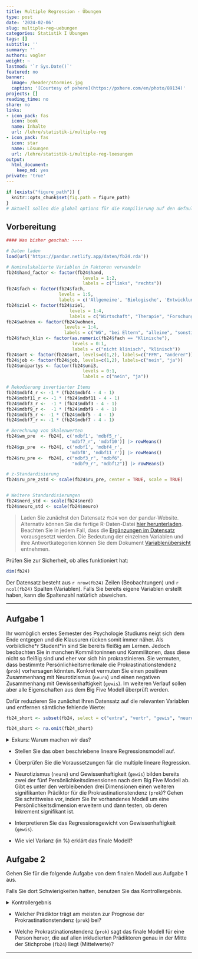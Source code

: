```yaml
---
title: Multiple Regression - Übungen
type: post
date: '2024-02-06'
slug: multiple-reg-uebungen
categories: Statistik I Übungen
tags: []
subtitle: ''
summary: ''
authors: vogler
weight: ~
lastmod: '`r Sys.Date()`'
featured: no
banner:
  image: /header/stormies.jpg
  caption: '[Courtesy of pxhere](https://pxhere.com/en/photo/89134)'
projects: []
reading_time: no
share: no
links:
- icon_pack: fas
  icon: book
  name: Inhalte
  url: /lehre/statistik-i/multiple-reg
- icon_pack: fas
  icon: star
  name: Lösungen
  url: /lehre/statistik-i/multiple-reg-loesungen
output:
  html_document:
    keep_md: yes
private: 'true'
---
```


```r
if (exists("figure_path")) {
  knitr::opts_chunk$set(fig.path = figure_path)
}
# Aktuell sollen die global options für die Kompilierung auf den default Einstellungen gelassen werden
```

## Vorbereitung

```r
#### Was bisher geschah: ----

# Daten laden
load(url('https://pandar.netlify.app/daten/fb24.rda'))

# Nominalskalierte Variablen in Faktoren verwandeln
fb24$hand_factor <- factor(fb24$hand,
                             levels = 1:2,
                             labels = c("links", "rechts"))
fb24$fach <- factor(fb24$fach,
                    levels = 1:5,
                    labels = c('Allgemeine', 'Biologische', 'Entwicklung', 'Klinische', 'Diag./Meth.'))
fb24$ziel <- factor(fb24$ziel,
                        levels = 1:4,
                        labels = c("Wirtschaft", "Therapie", "Forschung", "Andere"))
fb24$wohnen <- factor(fb24$wohnen, 
                      levels = 1:4, 
                      labels = c("WG", "bei Eltern", "alleine", "sonstiges"))
fb24$fach_klin <- factor(as.numeric(fb24$fach == "Klinische"),
                         levels = 0:1,
                         labels = c("nicht klinisch", "klinisch"))
fb24$ort <- factor(fb24$ort, levels=c(1,2), labels=c("FFM", "anderer"))
fb24$job <- factor(fb24$job, levels=c(1,2), labels=c("nein", "ja"))
fb24$unipartys <- factor(fb24$uni3,
                             levels = 0:1,
                             labels = c("nein", "ja"))

# Rekodierung invertierter Items
fb24$mdbf4_r <- -1 * (fb24$mdbf4 - 4 - 1)
fb24$mdbf11_r <- -1 * (fb24$mdbf11 - 4 - 1)
fb24$mdbf3_r <-  -1 * (fb24$mdbf3 - 4 - 1)
fb24$mdbf9_r <-  -1 * (fb24$mdbf9 - 4 - 1)
fb24$mdbf5_r <- -1 * (fb24$mdbf5 - 4 - 1)
fb24$mdbf7_r <- -1 * (fb24$mdbf7 - 4 - 1)

# Berechnung von Skalenwerten
fb24$wm_pre  <- fb24[, c('mdbf1', 'mdbf5_r', 
                        'mdbf7_r', 'mdbf10')] |> rowMeans()
fb24$gs_pre  <- fb24[, c('mdbf1', 'mdbf4_r', 
                        'mdbf8', 'mdbf11_r')] |> rowMeans()
fb24$ru_pre <-  fb24[, c("mdbf3_r", "mdbf6", 
                         "mdbf9_r", "mdbf12")] |> rowMeans()

# z-Standardisierung
fb24$ru_pre_zstd <- scale(fb24$ru_pre, center = TRUE, scale = TRUE)


# Weitere Standardisierungen
fb24$nerd_std <- scale(fb24$nerd)
fb24$neuro_std <- scale(fb24$neuro)
```

> Laden Sie zunächst den Datensatz `fb24` von der pandar-Website. Alternativ können Sie die fertige R-Daten-Datei [<i class="fas fa-download"></i> hier herunterladen](/daten/fb24.rda). Beachten Sie in jedem Fall, dass die [Ergänzungen im Datensatz](/lehre/statistik-i/multiple-reg/#prep) vorausgesetzt werden. Die Bedeutung der einzelnen Variablen und ihre Antwortkategorien können Sie dem Dokument [Variablenübersicht](/lehre/statistik-i/variablen.pdf) entnehmen.

Prüfen Sie zur Sicherheit, ob alles funktioniert hat: 

```r
dim(fb24)
```

Der Datensatz besteht aus `r nrow(fb24)` Zeilen (Beobachtungen) und `r ncol(fb24)` Spalten (Variablen). Falls Sie bereits eigene Variablen erstellt haben, kann die Spaltenzahl natürlich abweichen.


***

## Aufgabe 1

Ihr womöglich erstes Semester des Psychologie Studiums neigt sich dem Ende entgegen und die Klausuren rücken somit immer näher. Als vorbildliche\*r Student\*in sind Sie bereits fleißig am Lernen.
Jedoch beobachten Sie in manchen Kommilitoninnen und Kommilitonen, dass diese nicht so fleißig sind und eher vor sich hin prokrastinieren.
Sie vermuten, dass bestimmte Persönlichkeitsmerkmale die Prokrastinationstendenz (`prok`) vorhersagen könnten. Konkret vermuten Sie einen positiven Zusammenhang mit Neurotizismus (`neuro`) und einen negativen Zusammenhang mit Gewissenhaftigkeit (`gewis`). Im weiteren Verlauf sollen aber alle Eigenschaften aus dem Big Five Modell überprüft werden.

Dafür reduzieren Sie zunächst Ihren Datensatz auf die relevanten Variablen und entfernen sämtliche fehlende Werte:

```r
fb24_short <- subset(fb24, select = c("extra", "vertr", "gewis", "neuro", "offen", "prok"))

fb24_short <- na.omit(fb24_short)
```

<details>

<summary>Exkurs: Warum machen wir das?</summary>

Zum einen fällt es uns so leichter den Überblick über unsere Daten zu behalten.
Zum anderen ist uns bereits im Kapitel [Multiple Regression](/lehre/statistik-i/multiple-reg) eine Fehlermeldung bei der Verwendung des Befehls `anova()` in Kombination mit fehlenden Werten (`NA`) begegnet.
Da wir im Folgenden erneut mit den Big Five Variablen arbeiten, gehen wir dieser Fehlermeldung bereits im Vorhinein aus dem Weg.

```r
#Gibt es mindestens ein fehlenden Wert auf den 6 Variablen?
anyNA(fb24[, c("extra", "vertr", "gewis", "neuro", "offen", "prok")])

#Auf welcher Variable und wie viele NA's gibt es?
summary(fb24[, c("extra", "vertr", "gewis", "neuro", "offen", "prok")])
#ein NA auf vertr
```

</details>

*   Stellen Sie das oben beschriebene lineare Regressionsmodell auf.

*   Überprüfen Sie die Voraussetzungen für die multiple lineare Regression.

*   Neurotizismus (`neuro`) und Gewissenhaftigkeit (`gewis`) bilden bereits zwei der fünf Persönlichkeitsdimensionen nach dem Big Five Modell ab. Gibt es unter den verbleibenden drei Dimensionen einen weiteren signifikanten Prädiktor für die Prokrastinationstendenz (`prok`)? Gehen Sie schrittweise vor, indem Sie Ihr vorhandenes Modell um eine Persönlichkeitsdimension erweitern und dann testen, ob deren Inkrement signifikant ist.

*   Interpretieren Sie das Regressionsgewicht von Gewissenhaftigkeit (`gewis`).

*   Wie viel Varianz (in %) erklärt das finale Modell?


## Aufgabe 2

Gehen Sie für die folgende Aufgabe von dem finalen Modell aus Aufgabe 1 aus.

Falls Sie dort Schwierigkeiten hatten, benutzen Sie das Kontrollergebnis.

<details>

<summary>Kontrollergebnis</summary>

```r
mod_final <- lm(prok ~ neuro + gewis + extra, data = fb24_short)
```

</details>

*   Welcher Prädiktor trägt am meisten zur Prognose der Prokrastinationstendenz (`prok`) bei?

*   Welche Prokrastinationstendenz (`prok`) sagt das finale Modell für eine Person hervor, die auf allen inkludierten Prädiktoren genau in der Mitte der Stichprobe (`fb24`) liegt (Mittelwerte)?


***



